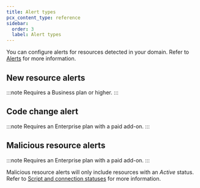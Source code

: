 ```yaml
---
title: Alert types
pcx_content_type: reference
sidebar:
  order: 3
  label: Alert types
---
```



You can configure alerts for resources detected in your domain. Refer to [Alerts](/page-shield/alerts/) for more information.

## New resource alerts

:::note
Requires a Business plan or higher.
:::

<AvailableNotifications
	product="Page Shield"
	notificationFilter="Page Shield New Resources Alert"
/>
<AvailableNotifications
	product="Page Shield"
	notificationFilter="Page Shield New Domain Alert"
/>
<AvailableNotifications
	product="Page Shield"
	notificationFilter="Page Shield New Resource Exceeds Max URL Length Alert"
/>

## Code change alert

:::note
Requires an Enterprise plan with a paid add-on.
:::

<AvailableNotifications
	product="Page Shield"
	notificationFilter="Page Shield New Code Change Detection Alert"
/>

## Malicious resource alerts

:::note
Requires an Enterprise plan with a paid add-on.
:::

<AvailableNotifications
	product="Page Shield"
	notificationFilter="Page Shield New Malicious Domain Alert"
/>
<AvailableNotifications
	product="Page Shield"
	notificationFilter="Page Shield New Malicious URL Alert"
/>
<AvailableNotifications
	product="Page Shield"
	notificationFilter="Page Shield New Malicious Script Alert"
/>

Malicious resource alerts will only include resources with an _Active_ status. Refer to [Script and connection statuses](/page-shield/reference/script-statuses/) for more information.
